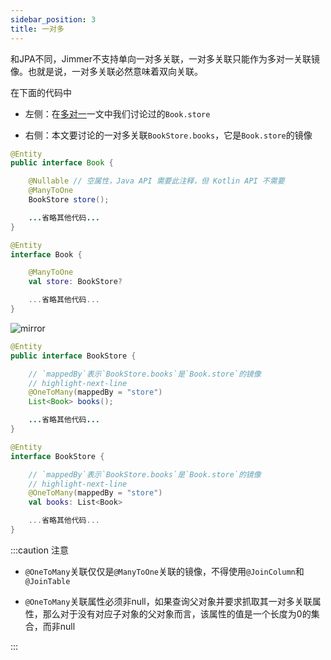 ```yaml
---
sidebar_position: 3
title: 一对多
---
```



和JPA不同，Jimmer不支持单向一对多关联，一对多关联只能作为多对一关联镜像。也就是说，一对多关联必然意味着双向关联。

在下面的代码中

-   左侧：在[多对一](./many-to-one)一文中我们讨论过的`Book.store`

-   右侧：本文要讨论的一对多关联`BookStore.books`，它是`Book.store`的镜像

<div style={{display: 'flex', alignItems: 'start'}}>
<div>

<Tabs groupId="language">
<TabItem value="java" label="Java">

```java title="Book.java"
@Entity
public interface Book {

    @Nullable // 空属性，Java API 需要此注释，但 Kotlin API 不需要
    @ManyToOne
    BookStore store();

    ...省略其他代码...
}
```

</TabItem>
<TabItem value="kotlin" label="Kotlin">

```kotlin title="Book.kt"
@Entity
interface Book {

    @ManyToOne
    val store: BookStore?

    ...省略其他代码...
}
```

</TabItem>
</Tabs>

</div>
<div>

![mirror](@site/static/img/mirror.svg)

</div>
<div>

<Tabs groupId="language">
<TabItem value="java" label="Java">

```java title="BookStore.java"
@Entity
public interface BookStore {

    // `mappedBy`表示`BookStore.books`是`Book.store`的镜像
    // highlight-next-line
    @OneToMany(mappedBy = "store")
    List<Book> books();

    ...省略其他代码...
}
```

</TabItem>
<TabItem value="kotlin" label="Kotlin">

```kotlin title="BookStore.kt"
@Entity
interface BookStore {

    // `mappedBy`表示`BookStore.books`是`Book.store`的镜像
    // highlight-next-line
    @OneToMany(mappedBy = "store")
    val books: List<Book>

    ...省略其他代码...
}
```

</TabItem>
</Tabs>

</div>
</div>

:::caution
注意

-   `@OneToMany`关联仅仅是`@ManyToOne`关联的镜像，不得使用`@JoinColumn`和`@JoinTable`

-   `@OneToMany`关联属性必须非null，如果查询父对象并要求抓取其一对多关联属性，那么对于没有对应子对象的父对象而言，该属性的值是一个长度为0的集合，而非null

:::
